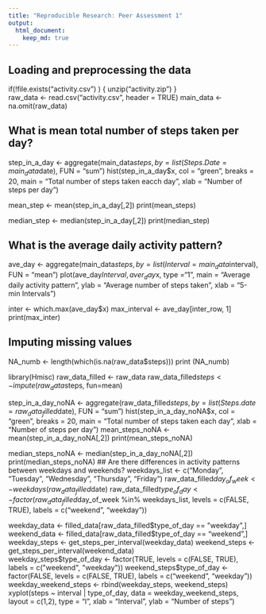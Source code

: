 ```yaml
---
title: "Reproducible Research: Peer Assessment 1"
output: 
  html_document:
    keep_md: true
---
```



## Loading and preprocessing the data
if(!file.exists("activity.csv") ) {
          unzip("activity.zip")
 }       
raw_data <- read.csv("activity.csv", header = TRUE)
main_data <- na.omit(raw_data)

## What is mean total number of steps taken per day?
step_in_a_day <- aggregate(main_data$steps, by = list(Steps.Date = main_data$date), FUN = "sum")
hist(step_in_a_day$x, col = "green", breaks = 20,
main = "Total number of steps taken eacch day",
xlab = "Number of steps per day")

mean_step <- mean(step_in_a_day[,2])
print(mean_steps)

median_step <- median(step_in_a_day[,2])
print(median_step)

## What is the average daily activity pattern?
ave_day <- aggregate(main_data$steps,
                     by = list(Interval = main_data$interval),
                     FUN = "mean")
plot(ave_day$Interval, aver_day$x, type ="1",
     main = "Average daily activity pattern",
     ylab = "Average number of steps taken",
     xlab = "5-min Intervals")
     
inter <- which.max(ave_day$x)
max_interval <- ave_day[inter_row, 1]
print(max_inter)

## Imputing missing values
NA_numb <- length(which(is.na(raw_data$steps)))
print (NA_numb)

library(Hmisc)
raw_data_filled <- raw_data
raw_data_filled$steps <- impute(raw_data$steps, fun=mean)

step_in_a_day_noNA <- aggregate(raw_data_filled$steps,
                                by = list(Steps.date = raw_data_filled$date),
                                FUN = "sum")
hist(step_in_a_day_noNA$x, col = "green",
     breaks = 20,
     main = "Total number of steps taken each day",
     xlab = "Number of steps per day")
 mean_steps_noNA <- mean(step_in_a_day_noNA[,2])
 print(mean_steps_noNA)
 
 median_steps_noNA <- median(step_in_a_day_noNA[,2])
 print(median_steps_noNA)
## Are there differences in activity patterns between weekdays and weekends?
weekdays_list <- c("Monday", "Tuesday", "Wednesday", "Thursday", "Friday")
raw_data_filled$day_of_week <- weekdays(raw_data_filled$date)
raw_data_filled$type_of_day <-
  factor(raw_data_filled$day_of_week %in% weekdays_list,
         levels = c(FALSE, TRUE),
         labels = c("weekend", "weekday"))
         
weekday_data <- filled_data[raw_data_filled$type_of_day == "weekday",]
weekend_data <- filled_data[raw_data_filled$type_of_day == "weekend",]
weekday_steps <- get_steps_per_interval(weekday_data)
weekend_steps <- get_steps_per_interval(weekend_data)         
weekday_steps$type_of_day <- factor(TRUE, levels = c(FALSE, TRUE), labels = c("weekend", "weekday"))
weekend_steps$type_of_day <- factor(FALSE, levels = c(FALSE, TRUE), labels = c("weekend", "weekday"))
weekday_weekend_steps <- rbind(weekday_steps, weekend_steps)
xyplot(steps ~ interval | type_of_day, data = weekday_weekend_steps, layout = c(1,2), type = "l", xlab = "Interval", ylab = "Number of steps")

